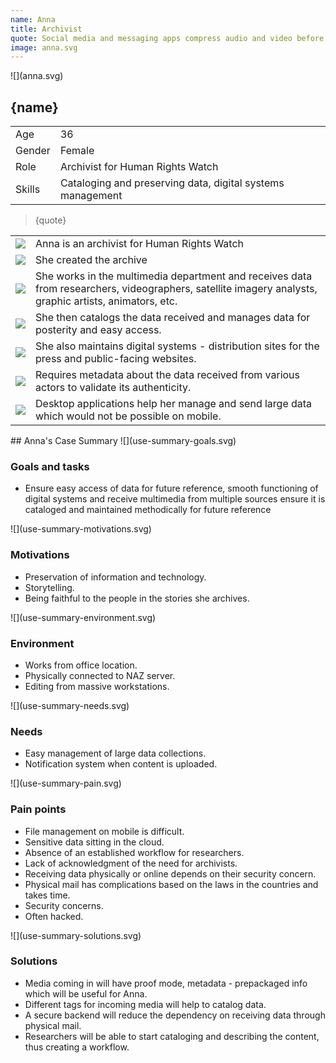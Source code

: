 ```yaml
---
name: Anna
title: Archivist
quote: Social media and messaging apps compress audio and video before upload, which is not an option for our work.
image: anna.svg
---
```



<ProfileSection>
![](anna.svg)

## **{name}**

|        |                                                            |
| ------ | ---------------------------------------------------------- |
| Age    | 36                                                         |
| Gender | Female                                                     |
| Role   | Archivist for Human Rights Watch                           |
| Skills | Cataloging and preserving data, digital systems management |

> {quote}

|                    |                                                                                                                                                        |
| ------------------ | ------------------------------------------------------------------------------------------------------------------------------------------------------ |
| ![](hrw.svg)       | Anna is an archivist for Human Rights Watch                                                                                                            |
| ![](folder.svg)    | She created the archive                                                                                                                                |
| ![](play.svg)      | She works in the multimedia department and receives data from researchers, videographers, satellite imagery analysts, graphic artists, animators, etc. |
| ![](hands.svg)     | She then catalogs the data received and manages data for posterity and easy access.                                                                    |
| ![](website.svg)   | She also maintains digital systems - distribution sites for the press and public-facing websites.                                                      |
| ![](checkmark.svg) | Requires metadata about the data received from various actors to validate its authenticity.                                                            |
| ![](squares.svg)   | Desktop applications help her manage and send large data which would not be possible on mobile.                                                        |

</ProfileSection>
<AchievementsSection>
## Anna's Case Summary

<AchievementItem>
![](use-summary-goals.svg)

### Goals and tasks

- Ensure easy access of data for future reference, smooth functioning of digital systems and receive multimedia from multiple sources ensure it is cataloged and maintained methodically for future reference

</AchievementItem>
<AchievementItem>
![](use-summary-motivations.svg)

### Motivations

- Preservation of information and technology. 
- Storytelling. 
- Being faithful to the people in the stories she archives.

</AchievementItem>
<AchievementItem>
![](use-summary-environment.svg)

### Environment

- Works from office location. 
- Physically connected to NAZ server. 
- Editing from massive workstations.

</AchievementItem>

<AchievementItem>
![](use-summary-needs.svg)

### Needs

- Easy management of large data collections. 
- Notification system when content is uploaded.

</AchievementItem>
<AchievementItem>
![](use-summary-pain.svg)

### Pain points

- File management on mobile is difficult. 
- Sensitive data sitting in the cloud. 
- Absence of an established workflow for researchers. 
- Lack of acknowledgment of the need for archivists. 
- Receiving data physically or online depends on their security concern. 
- Physical mail has complications based on the laws in the countries and takes time. 
- Security concerns. 
- Often hacked.

</AchievementItem>
<AchievementItem>
![](use-summary-solutions.svg)

### Solutions

- Media coming in will have proof mode, metadata - prepackaged info which will be useful for Anna. 
- Different tags for incoming media will help to catalog data. 
- A secure backend will reduce the dependency on receiving data through physical mail. 
- Researchers will be able to start cataloging and describing the content, thus creating a workflow.

</AchievementItem>
</AchievementsSection>
